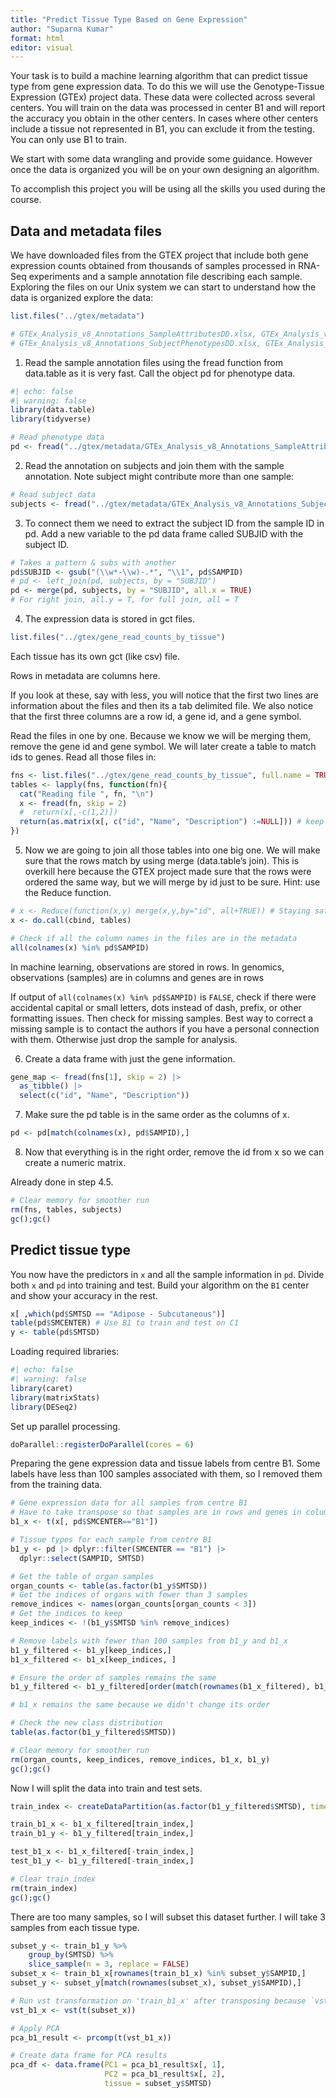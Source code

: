 ```yaml
---
title: "Predict Tissue Type Based on Gene Expression"
author: "Suparna Kumar"
format: html
editor: visual
---
```


Your task is to build a machine learning algorithm that can predict tissue type from gene expression data. To do this we will use the Genotype-Tissue Expression (GTEx) project data. These data were collected across several centers. You will train on the data was processed in center B1 and will report the accuracy you obtain in the other centers. In cases where other centers include a tissue not represented in B1, you can exclude it from the testing. You can only use B1 to train.


We start with some data wrangling and provide some guidance. However once the data is organized you will be on your own designing an algorithm.

To accomplish this project you will be using all the skills you used during the course.

## Data and metadata files

We have downloaded files from the GTEX project that include both gene expression counts obtained from thousands of samples processed in RNA-Seq experiments and a sample annotation file describing each sample. Exploring the files on our Unix system we can start to understand how the data is organized explore the data:

```r
list.files("../gtex/metadata")

# GTEx_Analysis_v8_Annotations_SampleAttributesDD.xlsx, GTEx_Analysis_v8_Annotations_SampleAttributesDS.txt
# GTEx_Analysis_v8_Annotations_SubjectPhenotypesDD.xlsx, GTEx_Analysis_v8_Annotations_SubjectPhenotypesDS.txt

```

1. Read the sample annotation files using the fread function from data.table as it is very fast. Call the object pd for phenotype data.

```r
#| echo: false
#| warning: false
library(data.table)
library(tidyverse)
```

```r
# Read phenotype data
pd <- fread("../gtex/metadata/GTEx_Analysis_v8_Annotations_SampleAttributesDS.txt")
```


2. Read the annotation on subjects and join them with the sample annotation. Note subject might contribute more than one sample:

```r
# Read subject data
subjects <- fread("../gtex/metadata/GTEx_Analysis_v8_Annotations_SubjectPhenotypesDS.txt")
```


3. To connect them we need to extract the subject ID from the sample ID in pd. Add a new variable to the pd data frame called SUBJID with the subject ID.

```r
# Takes a pattern & subs with another
pd$SUBJID <- gsub("(\\w*-\\w)-.*", "\\1", pd$SAMPID)
# pd <- left_join(pd, subjects, by = "SUBJID")
pd <- merge(pd, subjects, by = "SUBJID", all.x = TRUE)
# For right join, all.y = T, for full join, all = T
```


4. The expression data is stored in gct files.
```r
list.files("../gtex/gene_read_counts_by_tissue")
```

Each tissue has its own gct (like csv) file.

Rows in metadata are columns here.

If you look at these, say with less, you will notice that the first two lines are information about the files and then its a tab delimited file. We also notice that the first three columns are a row id, a gene id, and a gene symbol.

Read the files in one by one. Because we know we will be merging them, remove the gene id and gene symbol. We will later create a table to match ids to genes. Read all those files in:

```r
fns <- list.files("../gtex/gene_read_counts_by_tissue", full.name = TRUE)
tables <- lapply(fns, function(fn){
  cat("Reading file ", fn, "\n")
  x <- fread(fn, skip = 2)
  #  return(x[,-c(1,2)])
  return(as.matrix(x[, c("id", "Name", "Description") :=NULL])) # keep ID if you're going to merge
})
```


5. Now we are going to join all those tables into one big one. We will make sure that the rows match by using merge (data.table's join). This is overkill here because the GTEX project made sure that the rows were ordered the same way, but we will merge by id just to be sure. Hint: use the Reduce function.

```r
# x <- Reduce(function(x,y) merge(x,y,by="id", all+TRUE)) # Staying safe because what if the rows are not in the same order?
x <- do.call(cbind, tables)

# Check if all the column names in the files are in the metadata
all(colnames(x) %in% pd$SAMPID)
```

In machine learning, observations are stored in rows. In genomics, observations (samples) are in columns and genes are in rows

If output of `all(colnames(x) %in% pd$SAMPID)` is `FALSE`, check if there were accidental capital or small letters, dots instead of dash, prefix, or other formatting issues. Then check for missing samples. Best way to correct a missing sample is to contact the authors if you have a personal connection with them. Otherwise just drop the sample for analysis.

6. Create a data frame with just the gene information.
```r
gene_map <- fread(fns[1], skip = 2) |>
  as_tibble() |>
  select(c("id", "Name", "Description"))
```

7. Make sure the pd table is in the same order as the columns of x.
```r
pd <- pd[match(colnames(x), pd$SAMPID),]
```

8. Now that everything is in the right order, remove the id from x so we can create a numeric matrix.

Already done in step 4.5.

```r
# Clear memory for smoother run
rm(fns, tables, subjects)
gc();gc()
```


## Predict tissue type

You now have the predictors in `x` and all the sample information in `pd`. Divide both `x` and `pd` into training and test. Build your algorithm on the `B1` center and show your accuracy in the rest.

```r
x[ ,which(pd$SMTSD == "Adipose - Subcutaneous")]
table(pd$SMCENTER) # Use B1 to train and test on C1
y <- table(pd$SMTSD)
```


Loading required libraries:
```r
#| echo: false
#| warning: false
library(caret)
library(matrixStats)
library(DESeq2)
```

Set up parallel processing.

```r
doParallel::registerDoParallel(cores = 6)
```


Preparing the gene expression data and tissue labels from centre B1. Some labels have less than 100 samples associated with them, so I removed them from the training data.

```r
# Gene expression data for all samples from centre B1
# Have to take transpose so that samples are in rows and genes in columns
b1_x <- t(x[, pd$SMCENTER=="B1"])

# Tissue types for each sample from centre B1
b1_y <- pd |> dplyr::filter(SMCENTER == "B1") |> 
  dplyr::select(SAMPID, SMTSD)

# Get the table of organ samples
organ_counts <- table(as.factor(b1_y$SMTSD))
# Get the indices of organs with fewer than 3 samples
remove_indices <- names(organ_counts[organ_counts < 3])
# Get the indices to keep
keep_indices <- !(b1_y$SMTSD %in% remove_indices)

# Remove labels with fewer than 100 samples from b1_y and b1_x
b1_y_filtered <- b1_y[keep_indices,]
b1_x_filtered <- b1_x[keep_indices, ]

# Ensure the order of samples remains the same
b1_y_filtered <- b1_y_filtered[order(match(rownames(b1_x_filtered), b1_y_filtered$SAMPID)), ]

# b1_x remains the same because we didn't change its order

# Check the new class distribution
table(as.factor(b1_y_filtered$SMTSD))

# Clear memory for smoother run
rm(organ_counts, keep_indices, remove_indices, b1_x, b1_y)
gc();gc()
```

Now I will split the data into train and test sets.

```r
train_index <- createDataPartition(as.factor(b1_y_filtered$SMTSD), times = 1, p = 0.8, list = FALSE)

train_b1_x <- b1_x_filtered[train_index,]
train_b1_y <- b1_y_filtered[train_index,]

test_b1_x <- b1_x_filtered[-train_index,]
test_b1_y <- b1_y_filtered[-train_index,]

# Clear train_index
rm(train_index)
gc();gc()
```

There are too many samples, so I will subset this dataset further. I will take 3 samples from each tissue type.

```r
subset_y <- train_b1_y %>%
    group_by(SMTSD) %>%
    slice_sample(n = 3, replace = FALSE)
subset_x <- train_b1_x[rownames(train_b1_x) %in% subset_y$SAMPID,]
subset_y <- subset_y[match(rownames(subset_x), subset_y$SAMPID),]
```


```r
# Run vst transformation on 'train_b1_x' after transposing because `vst` expects samples in columns
vst_b1_x <- vst(t(subset_x))

# Apply PCA
pca_b1_result <- prcomp(t(vst_b1_x))

# Create data frame for PCA results
pca_df <- data.frame(PC1 = pca_b1_result$x[, 1],
                     PC2 = pca_b1_result$x[, 2],
                     tissue = subset_y$SMTSD)

```


